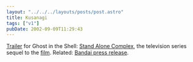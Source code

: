 ```yaml
---
layout: "../../../layouts/posts/post.astro"
title: Kusanagi
tags: ["v1"]
pubDate: 2002-09-09T11:29:43
---
```


[Trailer][1] for Ghost in the Shell: [Stand Alone Complex][2], the television series sequel to the [film][3]. Related: [Bandai press release][4].

[1]: http://www.animeshon.net/downloads/movies/ "Ghost in the Shell: Stand Alone Complex Trailer (no trace of the larger versions anywhere, alas)"
[2]: http://www.production-ig.com/Ghost_TV.html "Production IG: Stand Alone Complex"
[3]: http://uk.imdb.com/Title?0113568 "IMDb: Ghost in the Shell"
[4]: http://www.animetourist.com/article.php?sid=283 "Anime Tourist: Bandai Acquires Ghost in the Shell: Stand Alone Complex"
